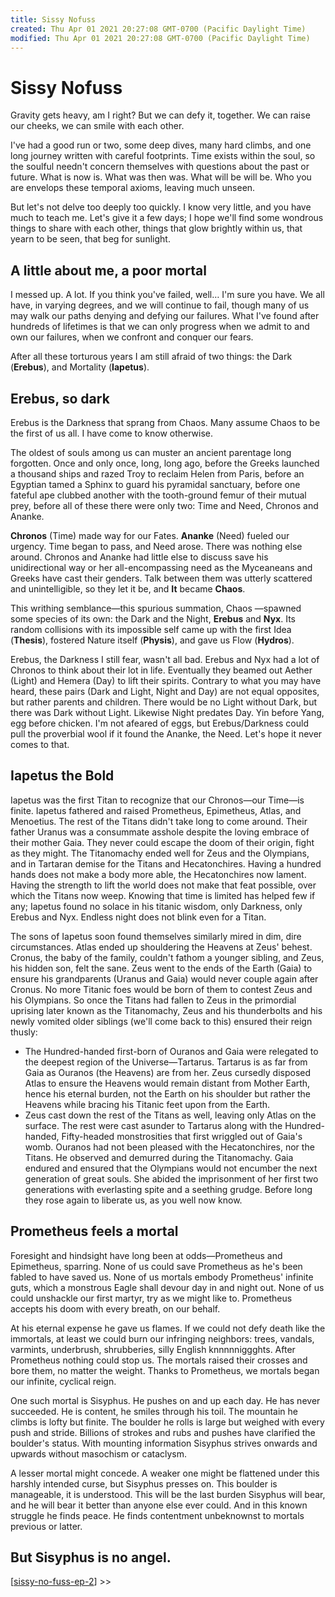 ```yaml
---
title: Sissy Nofuss
created: Thu Apr 01 2021 20:27:08 GMT-0700 (Pacific Daylight Time)
modified: Thu Apr 01 2021 20:27:08 GMT-0700 (Pacific Daylight Time)
---
```

# Sissy Nofuss

Gravity gets heavy, am I right? But we can defy it, together. We can raise our cheeks, we can smile with each other.

I've had a good run or two, some deep dives, many hard climbs, and one long journey written with careful footprints. Time exists within the soul, so the soulful needn't concern themselves with questions about the past or future. What is now is. What was then was. What will be will be. Who you are envelops these temporal axioms, leaving much unseen.

But let's not delve too deeply too quickly. I know very little, and you have much to teach me. Let's give it a few days; I hope we'll find some wondrous things to share with each other, things that glow brightly within us, that yearn to be seen, that beg for sunlight.

## A little about me, a poor mortal

I messed up. A lot. If you think you've failed, well… I'm sure you have. We all have, in varying degrees, and we will continue to fail, though many of us may walk our paths denying and defying our failures. What I've found after hundreds of lifetimes is that we can only progress when we admit to and own our failures, when we confront and conquer our fears.

After all these torturous years I am still afraid of two things: the Dark (**Erebus**), and Mortality (**Iapetus**).

## Erebus, so dark

Erebus is the Darkness that sprang from Chaos. Many assume Chaos to be the first of us all. I have come to know otherwise.

The oldest of souls among us can muster an ancient parentage long forgotten. Once and only once, long, long ago, before the Greeks launched a thousand ships and razed Troy to reclaim Helen from Paris, before an Egyptian tamed a Sphinx to guard his pyramidal sanctuary, before one fateful ape clubbed another with the tooth-ground femur of their mutual prey, before all of these there were only two: Time and Need, Chronos and Ananke.

**Chronos** (Time) made way for our Fates. **Ananke** (Need) fueled our urgency. Time began to pass, and Need arose. There was nothing else around. Chronos and Ananke had little else to discuss save his unidirectional way or her all-encompassing need as the Myceaneans and Greeks have cast their genders. Talk between them was utterly scattered and unintelligible, so they let it be, and **It** became **Chaos**.

This writhing semblance—this spurious summation, Chaos
—spawned some species of its own: the Dark and the Night, **Erebus** and **Nyx**. Its random collisions with its impossible self came up with the first Idea (**Thesis**), fostered Nature itself (**Physis**), and gave us Flow (**Hydros**).

Erebus, the Darkness I still fear, wasn't all bad. Erebus and Nyx had a lot of Chronos to think about their lot in life. Eventually they beamed out Aether (Light) and Hemera (Day) to lift their spirits. Contrary to what you may have heard, these pairs (Dark and Light, Night and Day) are not equal opposites, but rather parents and children. There would be no Light without Dark, but there was Dark without Light. Likewise Night predates Day. Yin before Yang, egg before chicken. I'm not afeared of eggs, but Erebus/Darkness could pull the proverbial wool if it found the Ananke, the Need. Let's hope it never comes to that.

## Iapetus the Bold

Iapetus was the first Titan to recognize that our Chronos—our Time—is finite. Iapetus fathered and raised Prometheus, Epimetheus, Atlas, and Menoetius. The rest of the Titans didn't take long to come around. Their father Uranus was a consummate asshole despite the loving embrace of their mother Gaia. They never could escape the doom of their origin, fight as they might. The Titanomachy ended well for Zeus and the Olympians, and in Tartaran demise for the Titans and Hecatonchires. Having a hundred hands does not make a body more able, the Hecatonchires now lament. Having the strength to lift the world does not make that feat possible, over which the Titans now weep. Knowing that time is limited has helped few if any; Iapetus found no solace in his titanic wisdom, only Darkness, only Erebus and Nyx. Endless night does not blink even for a Titan.

The sons of Iapetus soon found themselves similarly mired in dim, dire circumstances. Atlas ended up shouldering the Heavens at Zeus' behest. Cronus, the baby of the family, couldn't fathom a younger sibling, and Zeus, his hidden son, felt the sane. Zeus went to the ends of the Earth (Gaia) to ensure his grandparents (Uranus and Gaia) would never couple again after Cronus. No more Titanic foes would be born of them to contest Zeus and his Olympians. So once the Titans had fallen to Zeus in the primordial uprising later known as the Titanomachy, Zeus and his thunderbolts and his newly vomited older siblings (we'll come back to this) ensured their reign thusly:

- The Hundred-handed first-born of Ouranos and Gaia were relegated to the deepest region of the Universe—Tartarus. Tartarus is as far from Gaia as Ouranos (the Heavens) are from her. Zeus cursedly disposed Atlas to ensure the Heavens would remain distant from Mother Earth, hence his eternal burden, not the Earth on his shoulder but rather the Heavens while bracing his Titanic feet upon from the Earth.
- Zeus cast down the rest of the Titans as well, leaving only Atlas on the surface. The rest were cast asunder to Tartarus along with the Hundred-handed, Fifty-headed monstrosities that first wriggled out of Gaia's womb. Ouranos had not been pleased with the Hecatonchires, nor the Titans. He observed and demurred during the Titanomachy. Gaia endured and ensured that the Olympians would not encumber the next generation of great souls. She abided the imprisonment of her first two generations with everlasting spite and a seething grudge. Before long they rose again to liberate us, as you well now know.

## Prometheus feels a mortal

Foresight and hindsight have long been at odds—Prometheus and Epimetheus, sparring. None of us could save Prometheus as he's been fabled to have saved us. None of us mortals embody Prometheus' infinite guts, which a monstrous Eagle shall devour day in and night out. None of us could unshackle our first martyr, try as we might like to. Prometheus accepts his doom with every breath, on our behalf.

At his eternal expense he gave us flames. If we could not defy death like the immortals, at least we could burn our infringing neighbors: trees, vandals, varmints, underbrush, shrubberies, silly English knnnnniggghts. After Prometheus nothing could stop us. The mortals raised their crosses and bore them, no matter the weight. Thanks to Prometheus, we mortals began our infinite, cyclical reign.

One such mortal is Sisyphus. He pushes on and up each day. He has never succeeded. He is content, he smiles through his toil. The mountain he climbs is lofty but finite. The boulder he rolls is large but weighed with every push and stride. Billions of strokes and rubs and pushes have clarified the boulder's status. With mounting information Sisyphus strives onwards and upwards without masochism or cataclysm.

A lesser mortal might concede. A weaker one might be flattened under this harshly intended curse, but Sisyphus presses on. This boulder is manageable, it is understood. This will be the last burden Sisyphus will bear, and he will bear it better than anyone else ever could. And in this known struggle he finds peace. He finds contentment unbeknownst to mortals previous or latter.

## But Sisyphus is no angel.

[[sissy-no-fuss-ep-2]] >>

[//begin]: # "Autogenerated link references for markdown compatibility"
[sissy-no-fuss-ep-2]: sissy-no-fuss-ep-2 "Sissy, No Fuss"
[//end]: # "Autogenerated link references"
